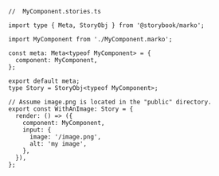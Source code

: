 ```tsx
//  MyComponent.stories.ts

import type { Meta, StoryObj } from '@storybook/marko';

import MyComponent from './MyComponent.marko';

const meta: Meta<typeof MyComponent> = {
  component: MyComponent,
};

export default meta;
type Story = StoryObj<typeof MyComponent>;

// Assume image.png is located in the "public" directory.
export const WithAnImage: Story = {
  render: () => ({
    component: MyComponent,
    input: {
      image: '/image.png',
      alt: 'my image',
    },
  }),
};
```
